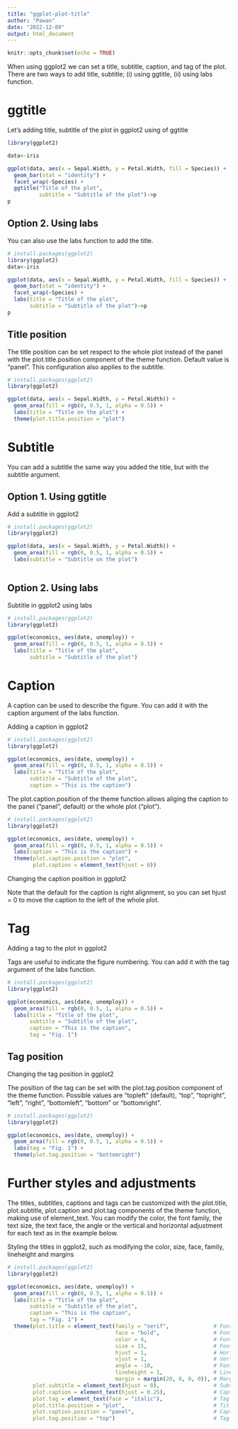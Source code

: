 ```yaml
---
title: "ggplot-plot-title"
author: "Pawan"
date: "2022-12-09"
output: html_document
---
```


```r
knitr::opts_chunk$set(echo = TRUE)
```

When using ggplot2 we can set a title, subtitle, caption, and tag of the plot. There are two ways to add title, subtitle; (i) using ggtitle, (ii) using labs function.

# ggtitle  

Let's adding title, subtitle of the plot in ggplot2 using of ggtitle

```r
library(ggplot2)

data<-iris

ggplot(data, aes(x = Sepal.Width, y = Petal.Width, fill = Species)) +
  geom_bar(stat = "identity") + 
  facet_wrap(~Species) +
  ggtitle("Title of the plot",
          subtitle = "Subtitle of the plot")->p
p
```


## Option 2. Using labs

You can also use the labs function to add the title.

```r
# install.packages(ggplot2)
library(ggplot2)
data<-iris

ggplot(data, aes(x = Sepal.Width, y = Petal.Width, fill = Species)) +
  geom_bar(stat = "identity") + 
  facet_wrap(~Species) + 
  labs(title = "Title of the plot",
       subtitle = "Subtitle of the plot")->p
p
```

## Title position

The title position can be set respect to the whole plot instead of the panel with the plot.title.position component of the theme function. Default value is "panel". This configuration also applies to the subtitle.

```r
# install.packages(ggplot2)
library(ggplot2)

ggplot(data, aes(x = Sepal.Width, y = Petal.Width)) +
  geom_area(fill = rgb(0, 0.5, 1, alpha = 0.5)) + 
  labs(title = "Title on the plot") + 
  theme(plot.title.position = "plot") 
```

# Subtitle
You can add a subtitle the same way you added the title, but with the subtitle argument.


## Option 1. Using ggtitle

Add a subtitle in ggplot2

```r
# install.packages(ggplot2)
library(ggplot2)

ggplot(data, aes(x = Sepal.Width, y = Petal.Width)) +
  geom_area(fill = rgb(0, 0.5, 1, alpha = 0.5)) +
  labs(subtitle = "Subtitle on the plot")
  
```


## Option 2. Using labs

Subtitle in ggplot2 using labs

```r
# install.packages(ggplot2)
library(ggplot2)

ggplot(economics, aes(date, unemploy)) +
  geom_area(fill = rgb(0, 0.5, 1, alpha = 0.5)) + 
  labs(title = "Title of the plot",
       subtitle = "Subtitle of the plot") 
```

# Caption
A caption can be used to describe the figure. You can add it with the caption argument of the labs function.

Adding a caption in ggplot2

```r
# install.packages(ggplot2)
library(ggplot2)

ggplot(economics, aes(date, unemploy)) +
  geom_area(fill = rgb(0, 0.5, 1, alpha = 0.5)) + 
  labs(title = "Title of the plot",
       subtitle = "Subtitle of the plot",
       caption = "This is the caption") 
```

The plot.caption.position of the theme function allows aliging the caption to the panel ("panel", default) or the whole plot (“plot”).

```r
# install.packages(ggplot2)
library(ggplot2)

ggplot(economics, aes(date, unemploy)) +
  geom_area(fill = rgb(0, 0.5, 1, alpha = 0.5)) + 
  labs(caption = "This is the caption") +
  theme(plot.caption.position = "plot",
        plot.caption = element_text(hjust = 0)) 
```

Changing the caption position in ggplot2

Note that the default for the caption is right alignment, so you can set hjust = 0 to move the caption to the left of the whole plot.

# Tag
Adding a tag to the plot in ggplot2

Tags are useful to indicate the figure numbering. You can add it with the tag argument of the labs function.

```r
# install.packages(ggplot2)
library(ggplot2)

ggplot(economics, aes(date, unemploy)) +
  geom_area(fill = rgb(0, 0.5, 1, alpha = 0.5)) + 
  labs(title = "Title of the plot",
       subtitle = "Subtitle of the plot",
       caption = "This is the caption",
       tag = "Fig. 1") 
```


## Tag position
Changing the tag position in ggplot2

The position of the tag can be set with the plot.tag.position component of the theme function. Possible values are "topleft" (default), "top", "topright", "left", "right", "bottomleft", "bottom" or "bottomright".

```r
# install.packages(ggplot2)
library(ggplot2)

ggplot(economics, aes(date, unemploy)) +
  geom_area(fill = rgb(0, 0.5, 1, alpha = 0.5)) + 
  labs(tag = "Fig. 1") +
  theme(plot.tag.position = "bottomright") 
```

# Further styles and adjustments
The titles, subtitles, captions and tags can be customized with the plot.title, plot.subtitle, plot.caption and plot.tag components of the theme function, making use of element_text. You can modify the color, the font family, the text size, the text face, the angle or the vertical and horizontal adjustment for each text as in the example below.

Styling the titles in ggplot2, such as modifying the color, size, face, family, lineheight and margins

```r
# install.packages(ggplot2)
library(ggplot2)

ggplot(economics, aes(date, unemploy)) +
  geom_area(fill = rgb(0, 0.5, 1, alpha = 0.5)) + 
  labs(title = "Title of the plot",
       subtitle = "Subtitle of the plot",
       caption = "This is the caption",
       tag = "Fig. 1") + 
  theme(plot.title = element_text(family = "serif",              # Font family
                                  face = "bold",                 # Font face
                                  color = 4,                     # Font color
                                  size = 15,                     # Font size
                                  hjust = 1,                     # Horizontal adjustment
                                  vjust = 1,                     # Vertical adjustment
                                  angle = -10,                   # Font angle
                                  lineheight = 1,                # Line spacing
                                  margin = margin(20, 0, 0, 0)), # Margins (t, r, b, l)
        plot.subtitle = element_text(hjust = 0),                 # Subtitle customization
        plot.caption = element_text(hjust = 0.25),               # Caption customization
        plot.tag = element_text(face = "italic"),                # Tag customization
        plot.title.position = "plot",                            # Title and subtitle position ("plot" or "panel")
        plot.caption.position = "panel",                         # Caption position ("plot" or "panel")
        plot.tag.position = "top")                               # Tag position 

``` 
